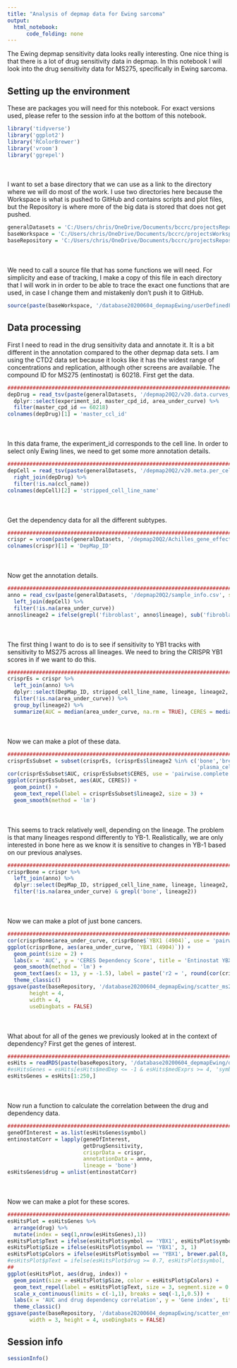 ```yaml
---
title: "Analysis of depmap data for Ewing sarcoma"
output:
  html_notebook:
      code_folding: none
---
```


The Ewing depmap sensitivity data looks really interesting. One nice thing is that there is a lot of drug sensitivity data in depmap. In this notebook I will look into the drug sensitivity data for MS275, specifically in Ewing sarcoma. 

## Setting up the environment

These are packages you will need for this notebook. For exact versions used, please refer to the session info at the bottom of this notebook.

```r
library('tidyverse')
library('ggplot2')
library('RColorBrewer')
library('vroom')
library('ggrepel')
```

<div style="margin-bottom:50px;"></div>

I want to set a base directory that we can use as a link to the directory where we will do most of the work. I use two directories here because the Workspace is what is pushed to GitHub and contains scripts and plot files, but the Repository is where more of the big data is stored that does not get pushed.

```r
generalDatasets = 'C:/Users/chris/OneDrive/Documents/bccrc/projectsRepository/generalDatasets'
baseWorkspace = 'C:/Users/chris/OneDrive/Documents/bccrc/projectsWorkspace/sorensenLab/relatedToYbx1'
baseRepository = 'C:/Users/chris/OneDrive/Documents/bccrc/projectsRepository/sorensenLab/relatedToYbx1'
```

<div style="margin-bottom:50px;"></div>

We need to call a source file that has some functions we will need. For simplicity and ease of tracking, I make a copy of this file in each directory that I will work in in order to be able to trace the exact one functions that are used, in case I change them and mistakenly don't push it to GitHub.

```r
source(paste(baseWorkspace, '/database20200604_depmapEwing/userDefinedFunctions.R', sep = ''))
```

## Data processing

First I need to read in the drug sensitivity data and annotate it. It is a bit different in the annotation compared to the other depmap data sets. I am using the CTD2 data set because it looks like it has the widest range of concentrations and replication, although other screens are available. The compound ID for MS275 (entinostat) is 60218. First get the data.

```r
##########################################################################################
depDrug = read_tsv(paste(generalDatasets, '/depmap20Q2/v20.data.curves_post_qc.txt', sep = '')) %>%
  dplyr::select(experiment_id, master_cpd_id, area_under_curve) %>%
  filter(master_cpd_id == 60218)
colnames(depDrug)[1] = 'master_ccl_id'
```
<div style="margin-bottom:50px;"></div>

In this data frame, the experiment_id corresponds to the cell line. In order to select only Ewing lines, we need to get some more annotation details.

```r
##########################################################################################
depCell = read_tsv(paste(generalDatasets, '/depmap20Q2/v20.meta.per_cell_line.txt', sep = '')) %>%
  right_join(depDrug) %>%
  filter(!is.na(ccl_name))
colnames(depCell)[2] = 'stripped_cell_line_name'
```

<div style="margin-bottom:50px;"></div>

Get the dependency data for all the different subtypes.

```r
##########################################################################################
crispr = vroom(paste(generalDatasets, '/depmap20Q2/Achilles_gene_effect.csv', sep = ''))
colnames(crispr)[1] = 'DepMap_ID'
```

<div style="margin-bottom:50px;"></div>

Now get the annotation details.

```r
##########################################################################################
anno = read_csv(paste(generalDatasets, '/depmap20Q2/sample_info.csv', sep = '')) %>%
  left_join(depCell) %>%
  filter(!is.na(area_under_curve))
anno$lineage2 = ifelse(grepl('fibroblast', anno$lineage), sub('fibroblast_(.*)$', '\\1', anno$lineage_subtype), anno$lineage)
```

<div style="margin-bottom:50px;"></div>

The first thing I want to do is to see if sensitivity to YB1 tracks with sensitivity to MS275 across all lineages. We need to bring the CRISPR YB1 scores in if we want to do this.

```r
##########################################################################################
crisprEs = crispr %>%
  left_join(anno) %>%
  dplyr::select(DepMap_ID, stripped_cell_line_name, lineage, lineage2, master_cpd_id, area_under_curve, `YBX1 (4904)`) %>%
  filter(!is.na(area_under_curve)) %>%
  group_by(lineage2) %>%
  summarize(AUC = median(area_under_curve, na.rm = TRUE), CERES = median(`YBX1 (4904)`, na.rm = TRUE))
```

<div style="margin-bottom:50px;"></div>

Now we can make a plot of these data.

```r
##########################################################################################
crisprEsSubset = subset(crisprEs, (crisprEs$lineage2 %in% c('bone','breast','ovary','lung','colorectal','skin','urinary_tract','pancreas',
                                                            'plasma_cell','gastric')))
cor(crisprEsSubset$AUC, crisprEsSubset$CERES, use = 'pairwise.complete.obs')
ggplot(crisprEsSubset, aes(AUC, CERES)) +
  geom_point() +
  geom_text_repel(label = crisprEsSubset$lineage2, size = 3) +
  geom_smooth(method = 'lm')

```

<div style="margin-bottom:50px;"></div>

This seems to track relatively well, depending on the lineage. The problem is that many lineages respond differently to YB-1. Realistically, we are only interested in bone here as we know it is sensitive to changes in YB-1 based on our previous analyses.


```r
##########################################################################################
crisprBone = crispr %>%
  left_join(anno) %>%
  dplyr::select(DepMap_ID, stripped_cell_line_name, lineage, lineage2, master_cpd_id, area_under_curve, `YBX1 (4904)`) %>%
  filter(!is.na(area_under_curve) & grepl('bone', lineage2))
```

<div style="margin-bottom:50px;"></div>

Now we can make a plot of just bone cancers.

```r
##########################################################################################
cor(crisprBone$area_under_curve, crisprBone$`YBX1 (4904)`, use = 'pairwise.complete.obs')
ggplot(crisprBone, aes(area_under_curve, `YBX1 (4904)`)) +
  geom_point(size = 2) +
  labs(x = 'AUC', y = 'CERES Dependency Score', title = 'Entinostat YBX1 relationship') +
  geom_smooth(method = 'lm') +
  geom_text(aes(x = 13, y = -1.5), label = paste('r2 = ', round(cor(crisprBone$area_under_curve, crisprBone$`YBX1 (4904)`, use = 'pairwise.complete.obs'),3))) +
  theme_classic()
ggsave(paste(baseRepository, '/database20200604_depmapEwing/scatter_ms275Ybx1RelationshipBoneDepmap.pdf', sep = ''),
       height = 4,
       width = 4,
       useDingbats = FALSE)
```

<div style="margin-bottom:50px;"></div>

What about for all of the genes we previously looked at in the context of dependency? First get the genes of interest.

```r
##########################################################################################
esHits = readRDS(paste(baseRepository, '/database20200604_depmapEwing/dataset_ewingRnaExprsCrisprDep.rds', sep = ''))
#esHitsGenes = esHits[esHits$medDep <= -1 & esHits$medExprs >= 4, 'symbol']
esHitsGenes = esHits[1:250,]
```

<div style="margin-bottom:50px;"></div>

Now run a function to calculate the correlation between the drug and dependency data.

```r
##########################################################################################
geneOfInterest = as.list(esHitsGenes$symbol)
entinostatCorr = lapply(geneOfInterest, 
                        getDrugSensitivity, 
                        crisprData = crispr,
                        annotationData = anno,
                        lineage = 'bone')
esHitsGenes$drug = unlist(entinostatCorr)
```

<div style="margin-bottom:50px;"></div>

Now we can make a plot for these scores.

```r
##########################################################################################
esHitsPlot = esHitsGenes %>%
  arrange(drug) %>%
  mutate(index = seq(1,nrow(esHitsGenes),1))
esHitsPlot$pText = ifelse(esHitsPlot$symbol == 'YBX1', esHitsPlot$symbol, '')
esHitsPlot$pSize = ifelse(esHitsPlot$symbol == 'YBX1', 3, 1)
esHitsPlot$pColors = ifelse(esHitsPlot$symbol == 'YBX1', brewer.pal(8,'Spectral')[1], brewer.pal(8,'Greys')[5])
#esHitsPlot$pText = ifelse(esHitsPlot$drug >= 0.7, esHitsPlot$symbol, '')
##
ggplot(esHitsPlot, aes(drug, index)) +
  geom_point(size = esHitsPlot$pSize, color = esHitsPlot$pColors) +
  geom_text_repel(label = esHitsPlot$pText, size = 3, segment.size = 0.25) +
  scale_x_continuous(limits = c(-1,1), breaks = seq(-1,1,0.5)) +
  labs(x = 'AUC and drug dependency correlation', y = 'Gene index', title = 'Entinostat sensitivity') +
  theme_classic()
ggsave(paste(baseRepository, '/database20200604_depmapEwing/scatter_entinostatSensitivityTop250.pdf', sep = ''), 
       width = 3, height = 4, useDingbats = FALSE)
```





## Session info

```r
sessionInfo()
```
